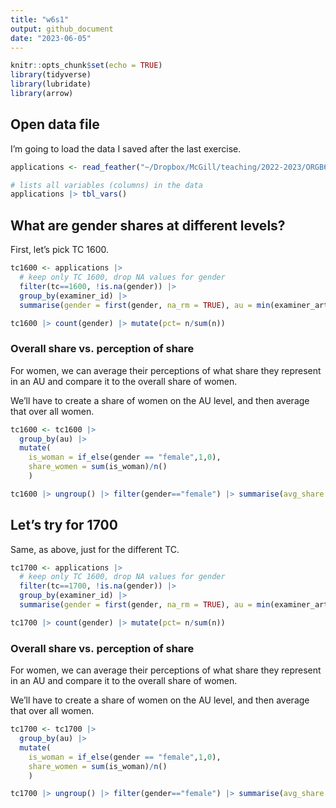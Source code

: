 ```yaml
---
title: "w6s1"
output: github_document
date: "2023-06-05"
---
```


```r
knitr::opts_chunk$set(echo = TRUE)
library(tidyverse)
library(lubridate)
library(arrow)
```

## Open data file

I'm going to load the data I saved after the last exercise.
```r

applications <- read_feather("~/Dropbox/McGill/teaching/2022-2023/ORGB690/data/app_data_starter.feather")

# lists all variables (columns) in the data
applications |> tbl_vars()
```
## What are gender shares at different levels?

First, let's pick TC 1600. 

```r

tc1600 <- applications |> 
  # keep only TC 1600, drop NA values for gender
  filter(tc==1600, !is.na(gender)) |> 
  group_by(examiner_id) |> 
  summarise(gender = first(gender, na_rm = TRUE), au = min(examiner_art_unit), .groups = "drop")

tc1600 |> count(gender) |> mutate(pct= n/sum(n))

```
### Overall share vs. perception of share

For women, we can average their perceptions of what share they represent in an AU and compare it to the overall share of women.

We'll have to create a share of women on the AU level, and then average that over all women.

```r

tc1600 <- tc1600 |> 
  group_by(au) |> 
  mutate(
    is_woman = if_else(gender == "female",1,0),
    share_women = sum(is_woman)/n()
    )

tc1600 |> ungroup() |> filter(gender=="female") |> summarise(avg_share = mean(share_women))
```

## Let's try for 1700
Same, as above, just for the different TC.


```r

tc1700 <- applications |> 
  # keep only TC 1600, drop NA values for gender
  filter(tc==1700, !is.na(gender)) |> 
  group_by(examiner_id) |> 
  summarise(gender = first(gender, na_rm = TRUE), au = min(examiner_art_unit), .groups = "drop")

tc1700 |> count(gender) |> mutate(pct= n/sum(n))

```
### Overall share vs. perception of share

For women, we can average their perceptions of what share they represent in an AU and compare it to the overall share of women.

We'll have to create a share of women on the AU level, and then average that over all women.

```r

tc1700 <- tc1700 |> 
  group_by(au) |> 
  mutate(
    is_woman = if_else(gender == "female",1,0),
    share_women = sum(is_woman)/n()
    )

tc1700 |> ungroup() |> filter(gender=="female") |> summarise(avg_share = mean(share_women))
```
